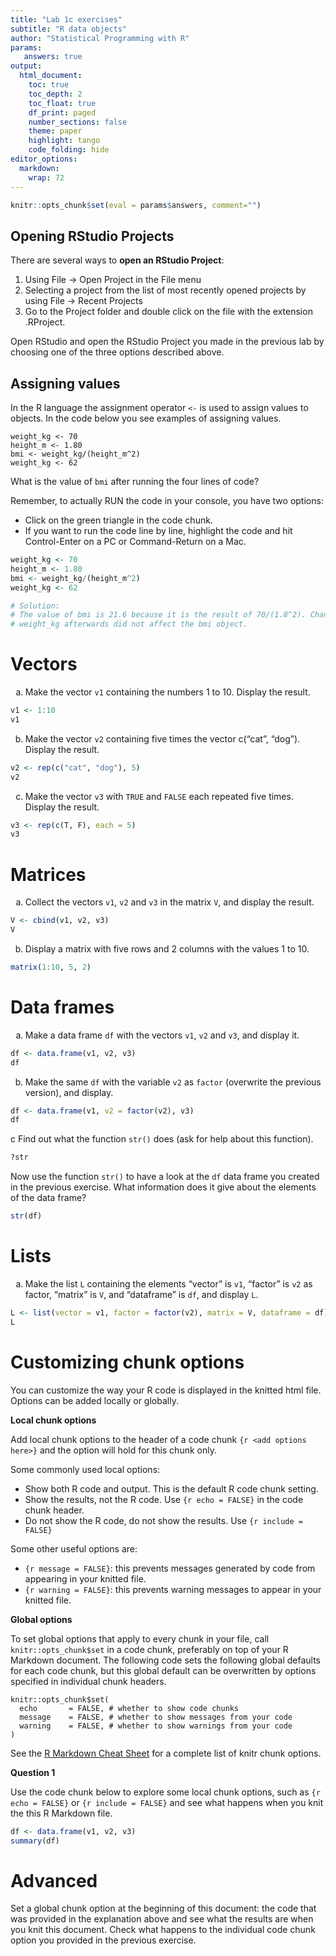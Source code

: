 ```yaml
---
title: "Lab 1c exercises"
subtitle: "R data objects"
author: "Statistical Programming with R"
params: 
   answers: true
output:
  html_document:
    toc: true
    toc_depth: 2
    toc_float: true
    df_print: paged
    number_sections: false
    theme: paper
    highlight: tango
    code_folding: hide 
editor_options: 
  markdown: 
    wrap: 72
---
```


```r
knitr::opts_chunk$set(eval = params$answers, comment="")
```

## Opening RStudio Projects

There are several ways to **open an RStudio Project**:

1. Using File -> Open Project in the File menu
2. Selecting a project from the list of most recently opened projects by using File -> Recent Projects
3. Go to the Project folder and double click on the file with the extension .RProject.

Open RStudio and open the RStudio Project you made in the previous lab by choosing one of the three options described above. 

## Assigning values

In the R language the assignment operator `<-` is used to assign values to objects. In the code below you see examples of assigning values. 
```
weight_kg <- 70
height_m <- 1.80
bmi <- weight_kg/(height_m^2)
weight_kg <- 62
```
What is the value of `bmi` after running the four lines of code? 

Remember, to actually RUN the code in your console, you have two options:

* Click on the green triangle in the code chunk.
* If you want to run the code line by line, highlight the code and hit Control-Enter on a PC or Command-Return on a Mac.

```r
weight_kg <- 70
height_m <- 1.80
bmi <- weight_kg/(height_m^2)
weight_kg <- 62

# Solution:
# The value of bmi is 21.6 because it is the result of 70/(1.8^2). Changing the 
# weight_kg afterwards did not affect the bmi object.
```


# Vectors

a. Make the vector `v1` containing the numbers 1 to 10. Display the result.

```r
v1 <- 1:10
v1
```

b. Make the vector `v2` containing five times the vector c("cat", "dog"). Display the result.

```r
v2 <- rep(c("cat", "dog"), 5)
v2
```

c. Make the vector `v3` with `TRUE` and `FALSE` each repeated five times. Display the result.

```r
v3 <- rep(c(T, F), each = 5)
v3
```

# Matrices

a. Collect the vectors `v1`, `v2` and `v3` in the matrix `V`, and display the result.

```r
V <- cbind(v1, v2, v3)
V
```

b. Display a matrix with five rows and 2 columns with the values 1 to 10.

```r
matrix(1:10, 5, 2)
```

# Data frames

a. Make a data frame `df` with the vectors `v1`, `v2` and `v3`, and display it.

```r
df <- data.frame(v1, v2, v3)
df
```

b. Make the same `df` with the variable `v2` as `factor` (overwrite the previous version), and display.

```r
df <- data.frame(v1, v2 = factor(v2), v3)
df
```

c Find out what the function `str()` does (ask for help about this function).

```r
?str
```
Now use the function `str()` to have a look at the `df` data frame you created in the previous exercise. What information does it give about the elements of the data frame?

```r
str(df)
```


# Lists

a. Make the list `L` containing the elements "vector" is `v1`, "factor" is `v2` as factor, "matrix" is `V`, and "dataframe" is `df`, and display `L`. 

```r
L <- list(vector = v1, factor = factor(v2), matrix = V, dataframe = df)
L
```

# Customizing chunk options 

You can customize the way your R code is displayed in the knitted html file. Options can be added locally or globally.

**Local chunk options** 

Add local chunk options to the header of a code chunk `{r <add options here>}` and the option will hold for this chunk only.

Some commonly used local options:

* Show both R code and output. This is the default R code chunk setting.
* Show the results, not the R code. Use `{r echo = FALSE}` in the code chunk header.
* Do not show the R code, do not show the results. Use `{r include = FALSE}`

Some other useful options are:

* `{r message = FALSE}`: this prevents messages generated by code from appearing in your knitted file.
* `{r warning = FALSE}`: this prevents warning messages to appear in your knitted file.

**Global options** 

To set global options that apply to every chunk in your file, call `knitr::opts_chunk$set` in a code chunk, preferably on top of your R Markdown document. The following code sets the following global defaults for each code chunk, but this global default can be overwritten by options specified in individual chunk headers.

```
knitr::opts_chunk$set(
  echo       = FALSE, # whether to show code chunks
  message    = FALSE, # whether to show messages from your code
  warning    = FALSE, # whether to show warnings from your code
)
```

See the [R Markdown Cheat Sheet](https://posit.co/wp-content/uploads/2022/10/rmarkdown-1.pdf) for a complete list of knitr chunk options.


**Question 1**

Use the code chunk below to explore some local chunk options, such as `{r echo = FALSE}` or `{r include = FALSE}` and see what happens when you knit the this R Markdown file. 

```r

df <- data.frame(v1, v2, v3)
summary(df)
```

# Advanced

Set a global chunk option at the beginning of this document: the code that was provided in the explanation above and see what the results are when you knit this document. Check what happens to the individual code chunk option you provided in the previous exercise.



